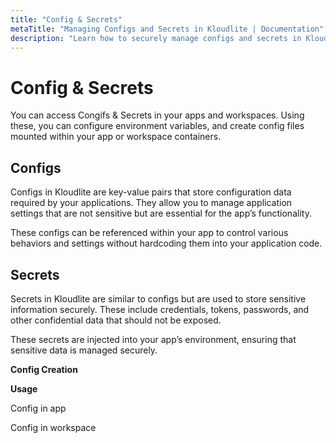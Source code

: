 ```yaml
---
title: "Config & Secrets"  
metaTitle: "Managing Configs and Secrets in Kloudlite | Documentation"  
description: "Learn how to securely manage configs and secrets in Kloudlite. Explore best practices for configuration management and protecting sensitive data."
---
```



# Config & Secrets
You can access Congifs & Secrets in your apps and workspaces. Using these, you can configure environment variables, and create config files mounted 
within your app or workspace containers.

## Configs
Configs in Kloudlite are key-value pairs that store configuration data required by your applications. They allow you to manage 
application settings that are not sensitive but are essential for the app’s functionality.

These configs can be referenced within your app to control various behaviors and settings without hardcoding them into your 
application code.

## Secrets
Secrets in Kloudlite are similar to configs but are used to store sensitive information securely. These include credentials, 
tokens, passwords, and other confidential data that should not be exposed.

These secrets are injected into your app’s environment, ensuring that sensitive data is managed securely.


**Config Creation**

<VideoPlayer src="/docs/environment/create-config.mp4"/>

**Usage**

Config in app

<VideoPlayer src="/docs/environment/use-config-in-app.mp4"/>


Config in workspace

<VideoPlayer src="/docs/environment/use-config-in-workspace.mp4"/>